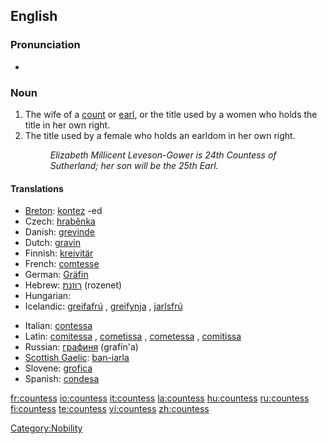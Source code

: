 ==English==

===Pronunciation===
* {{audio|en-us-countess.ogg|Audio (US)}}

===Noun===
{{en-noun|es}}

# The wife of a [[count]] or [[earl]], or the title used by a women who holds the title in her own right.
# The title used by a female who holds an earldom in her own right.
#: ''Elizabeth Millicent Leveson-Gower is 24th Countess of Sutherland; her son will be the 25th Earl.''

====Translations====
{{top}}
* [[Breton]]: [[kontez]] {{f}} -ed {{p}}
* Czech: [[hraběnka]] {{f}}
* Danish: [[grevinde]] {{c}}
* Dutch: [[gravin]] {{f}}
* Finnish: [[kreivitär]]
* French: [[comtesse]] {{f}}
* German: [[Gräfin]] {{f}}
* Hebrew: [[רוזנת]] (rozenet) {{f}}
* Hungarian: {{t|hu|grófnő}}
* Icelandic: [[greifafrú]] {{f}}, [[greifynja]] {{f}}, [[jarlsfrú]] {{f}}
{{mid}}
* Italian: [[contessa]] {{f}}
* Latin: [[comitessa]] {{f}}, [[cometissa]] {{f}}, [[cometessa]] {{f}}, [[comitissa]] {{f}}
* Russian: [[графиня]] (grafín'a) {{f}}
* [[Scottish Gaelic]]: [[ban-iarla]] {{f}}
* Slovene: [[grofica]] {{f}}
* Spanish: [[condesa]] {{f}}
{{bottom}}

[[Category:Nobility]]

[[fr:countess]]
[[io:countess]]
[[it:countess]]
[[la:countess]]
[[hu:countess]]
[[ru:countess]]
[[fi:countess]]
[[te:countess]]
[[vi:countess]]
[[zh:countess]]